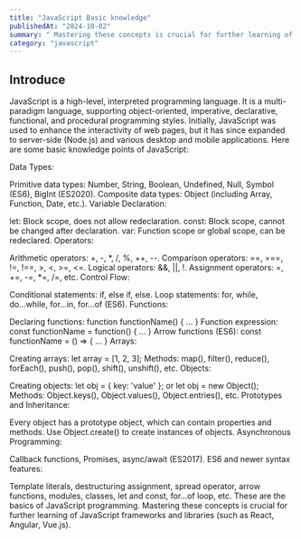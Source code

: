 ```yaml
---
title: "JavaScript Basic knowledge"
publishedAt: "2024-10-02"
summary: " Mastering these concepts is crucial for further learning of JavaScript frameworks and libraries (such as React, Angular, Vue.js)."
category: "javascript"
---
```

## Introduce
JavaScript is a high-level, interpreted programming language. It is a multi-paradigm language, supporting object-oriented, imperative, declarative, functional, and procedural programming styles. Initially, JavaScript was used to enhance the interactivity of web pages, but it has since expanded to server-side (Node.js) and various desktop and mobile applications. Here are some basic knowledge points of JavaScript:

Data Types:

Primitive data types: Number, String, Boolean, Undefined, Null, Symbol (ES6), BigInt (ES2020).
Composite data types: Object (including Array, Function, Date, etc.).
Variable Declaration:

let: Block scope, does not allow redeclaration.
const: Block scope, cannot be changed after declaration.
var: Function scope or global scope, can be redeclared.
Operators:

Arithmetic operators: +, -, *, /, %, ++, --.
Comparison operators: ==, ===, !=, !==, >, <, >=, <=.
Logical operators: &&, ||, !.
Assignment operators: =, +=, -=, *=, /=, etc.
Control Flow:

Conditional statements: if, else if, else.
Loop statements: for, while, do...while, for...in, for...of (ES6).
Functions:

Declaring functions: function functionName() { ... }
Function expression: const functionName = function() { ... }
Arrow functions (ES6): const functionName = () => { ... }
Arrays:

Creating arrays: let array = [1, 2, 3];
Methods: map(), filter(), reduce(), forEach(), push(), pop(), shift(), unshift(), etc.
Objects:

Creating objects: let obj = { key: 'value' }; or let obj = new Object();
Methods: Object.keys(), Object.values(), Object.entries(), etc.
Prototypes and Inheritance:

Every object has a prototype object, which can contain properties and methods.
Use Object.create() to create instances of objects.
Asynchronous Programming:

Callback functions, Promises, async/await (ES2017).
ES6 and newer syntax features:

Template literals, destructuring assignment, spread operator, arrow functions, modules, classes, let and const, for...of loop, etc.
These are the basics of JavaScript programming. Mastering these concepts is crucial for further learning of JavaScript frameworks and libraries (such as React, Angular, Vue.js).

